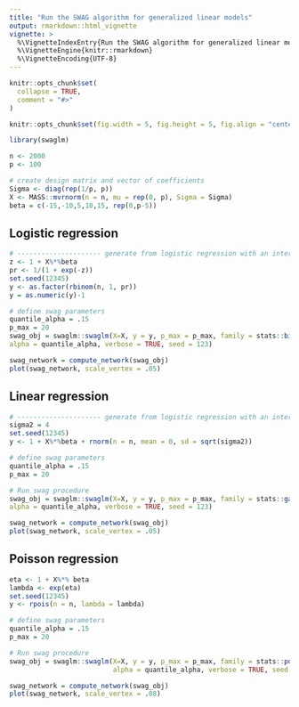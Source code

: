 ```yaml
---
title: "Run the SWAG algorithm for generalized linear models"
output: rmarkdown::html_vignette
vignette: >
  %\VignetteIndexEntry{Run the SWAG algorithm for generalized linear models}
  %\VignetteEngine{knitr::rmarkdown}
  %\VignetteEncoding{UTF-8}
---
```


```r
knitr::opts_chunk$set(
  collapse = TRUE,
  comment = "#>"
)

knitr::opts_chunk$set(fig.width = 5, fig.height = 5, fig.align = "center")
```

```r
library(swaglm)
```




```r
n <- 2000
p <- 100

# create design matrix and vector of coefficients
Sigma <- diag(rep(1/p, p))
X <- MASS::mvrnorm(n = n, mu = rep(0, p), Sigma = Sigma)
beta = c(-15,-10,5,10,15, rep(0,p-5))
```

## Logistic regression
```r
# --------------------- generate from logistic regression with an intercept of one
z <- 1 + X%*%beta
pr <- 1/(1 + exp(-z))
set.seed(12345)
y <- as.factor(rbinom(n, 1, pr))
y = as.numeric(y)-1

# define swag parameters
quantile_alpha = .15
p_max = 20
swag_obj = swaglm::swaglm(X=X, y = y, p_max = p_max, family = stats::binomial(),
alpha = quantile_alpha, verbose = TRUE, seed = 123)
```




```r
swag_network = compute_network(swag_obj)
plot(swag_network, scale_vertex = .05)
```

## Linear regression

```r
# --------------------- generate from logistic regression with an intercept of one
sigma2 = 4
set.seed(12345)
y <- 1 + X%*%beta + rnorm(n = n, mean = 0, sd = sqrt(sigma2))

# define swag parameters
quantile_alpha = .15
p_max = 20

# Run swag procedure
swag_obj = swaglm::swaglm(X=X, y = y, p_max = p_max, family = stats::gaussian(),
alpha = quantile_alpha, verbose = TRUE, seed = 123)
```


```r
swag_network = compute_network(swag_obj)
plot(swag_network, scale_vertex = .05)
```

## Poisson regression
```r
eta <- 1 + X%*% beta
lambda <- exp(eta)
set.seed(12345)
y <- rpois(n = n, lambda = lambda)

# define swag parameters
quantile_alpha = .15
p_max = 20

# Run swag procedure
swag_obj = swaglm::swaglm(X=X, y = y, p_max = p_max, family = stats::poisson(),
                          alpha = quantile_alpha, verbose = TRUE, seed = 123)

swag_network = compute_network(swag_obj)
plot(swag_network, scale_vertex = .08)
```


